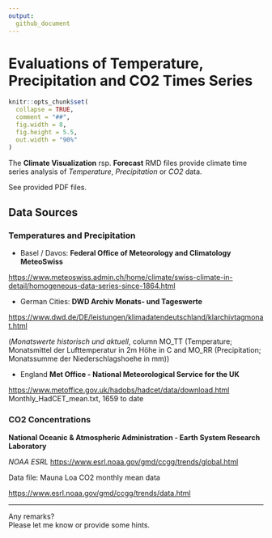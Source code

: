 ---
output:
  github_document
---

<!-- README.md is generated from README.Rmd. Please edit that file -->

# Evaluations of Temperature, Precipitation and CO2 Times Series


```{r setup, include = FALSE}
knitr::opts_chunk$set(
  collapse = TRUE,
  comment = "##",
  fig.width = 8, 
  fig.height = 5.5,
  out.width = "90%"
)

```

The **Climate Visualization** rsp. **Forecast** RMD files provide climate time series analysis of *Temperature*, *Precipitation* or *CO2* data.

See provided PDF files.


## Data Sources 


### Temperatures and Precipitation

* Basel / Davos: **Federal Office of Meteorology and Climatology MeteoSwiss**

<https://www.meteoswiss.admin.ch/home/climate/swiss-climate-in-detail/homogeneous-data-series-since-1864.html>

* German Cities: **DWD Archiv Monats- und Tageswerte**

<https://www.dwd.de/DE/leistungen/klimadatendeutschland/klarchivtagmonat.html>  

(*Monatswerte historisch und aktuell*, 
column MO_TT (Temperature; Monatsmittel der Lufttemperatur in 2m Höhe in 
\textdegree C and	MO_RR (Precipitation; Monatssumme der Niederschlagshoehe in mm))

* England **Met Office - National Meteorological Service for the UK**

<https://www.metoffice.gov.uk/hadobs/hadcet/data/download.html>
Monthly_HadCET_mean.txt, 1659 to date


### CO2 Concentrations

**National Oceanic & Atmospheric Administration - Earth System Research Laboratory**

*NOAA ESRL *<https://www.esrl.noaa.gov/gmd/ccgg/trends/global.html>

Data file: Mauna Loa CO2 monthly mean data

<https://www.esrl.noaa.gov/gmd/ccgg/trends/data.html>

----------------------

Any remarks?    
Please let me know or provide some hints.

